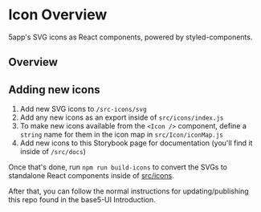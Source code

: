 
<Meta title="base5-ui/Icons" />


# Icon Overview

5app's SVG icons as React components, powered by styled-components.

## Overview

<Canvas>
	<Icon name="arrow" />
	<Icon name="asset" />
	<Icon name="asset-activity" />
	<Icon name="asset-audio" />
	<Icon name="asset-default" />
	<Icon name="asset-diagram" />
	<Icon name="asset-folder" />
	<Icon name="asset-fluidbook" />
	<Icon name="asset-image" />
	<Icon name="asset-infographic" />
	<Icon name="asset-link" />
	<Icon name="asset-pdf" />
	<Icon name="asset-podcast" />
	<Icon name="asset-presentation" />
	<Icon name="asset-quiz" />
	<Icon name="asset-spreadsheet" />
	<Icon name="asset-text" />
	<Icon name="asset-video" />
	<Icon name="asset-webinar" />
	<Icon name="box" />
	<Icon name="calendar" />
	<Icon name="captions" />
	<Icon name="chat" />
	<Icon name="chevron" />
	<Icon name="collection" />
	<Icon name="cycle" />
	<Icon name="dislike" />
	<Icon name="disk" />
	<Icon name="dot" />
	<Icon name="download" />
	<Icon name="dropbox" />
	<Icon name="edit" />
	<Icon name="ellipsis" />
	<Icon name="external" />
	<Icon name="eye-closed" />
	<Icon name="eye-open" />
	<Icon name="favourite" />
	<Icon name="flag" />
	<Icon name="fullscreen" />
	<Icon name="fullscreen-exit" />
	<Icon name="globe" />
	<Icon name="hierarchy" />
	<Icon name="home" />
	<Icon name="info" />
	<Icon name="like" />
	<Icon name="link" />
	<Icon name="logout" />
	<Icon name="megaphone" />
	<Icon name="menu" />
	<Icon name="minus" />
	<Icon name="nav-left" />
	<Icon name="nav-right" />
	<Icon name="nav-up" />
	<Icon name="nav-down" />
	<Icon name="offline" />
	<Icon name="ok" />
	<Icon name="pause" />
	<Icon name="pin" />
	<Icon name="play" />
	<Icon name="playlist" />
	<Icon name="playlist-link" />
	<Icon name="plus" />
	<Icon name="search" />
	<Icon name="send" />
	<Icon name="settings" />
	<Icon name="share" />
	<Icon name="sidebar-close" />
	<Icon name="sidebar-open" />
	<Icon name="spinnerdot" />
	<Icon name="star" />
	<Icon name="tag" />
	<Icon name="team" />
	<Icon name="time" />
	<Icon name="tools" />
	<Icon name="trending" />
	<Icon name="undo" />
	<Icon name="unpin" />
	<Icon name="upload" />
	<Icon name="user" />
	<Icon name="x" />
</Canvas>

## Adding new icons

1. Add new SVG icons to `/src-icons/svg`
2. Add any new icons as an export inside of `src/icons/index.js`
3. To make new icons available from the `<Icon />` component, define a `string` name for them in the icon map in `src/Icon/iconMap.js`
4. Add new icons to this Storybook page for documentation (you'll find it inside of `/src/docs`)

Once that's done, run `npm run build-icons` to convert the SVGs to standalone React components inside of [src/icons](/src/icons).

After that, you can follow the normal instructions for updating/publishing this repo found in the base5-UI Introduction.
